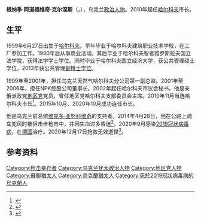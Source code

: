 {{Infobox officeholder
| 姓名     = 根纳季·克尔涅斯
| 原名     = Геннадій Кернес
| 图像     = Кернес Геннадий.jpg
| 性别     = 男
| 职务     = [[哈尔科夫|哈尔科夫]]市长
| 就任日期 = 2010年11月24日
| 卸任日期 = 2020年12月17日
| 前任     = [[米哈伊尔·多布金|米哈伊尔·多布金]]
| 继任     = {{link-en|伊戈尔·捷列霍夫|Ihor Terekhov}}
| 出生日期 = 1959年6月27日
| 出生地点 = {{USSR}}[[乌克兰苏维埃社会主义共和国|乌克兰苏维埃社会主义共和国]][[哈尔科夫|哈尔科夫]]
| 逝世日期 = {{Dda|2020|12|17|1959|6|27}}
| 逝世地点 = {{GER}}[[柏林|柏林]]
| 民族     = 
| 职业     = [[政治人物|政治人物]]
| 政党     = [[地区党|地区党]]（2010年－2014年）
| 签名     = RospisGK.jpg
}}
'''根纳季·阿道福维奇·克尔涅斯'''（{{lang-uk|Геннадій Адольфович Кернес}}，{{bd|1959年|6月27日|2020年|12月17日|catIdx=Kernes}}），乌克兰[[政治人物|政治人物]]。2010年起任[[哈尔科夫|哈尔科夫]]市长。

==生平==
1959年6月27日出生于[[哈尔科夫|哈尔科夫]]。早年毕业于哈尔科夫建筑职业技术学校，在工厂参加工作。1980年后从事商业活动。其后毕业于哈尔科夫智者雅罗斯拉夫国立法学院，获得法学学士学位。同时毕业于哈尔科夫国立经济大学，获公共管理硕士学位。2013年获公共管理[[副博士学位|副博士学位]]。

1999年至2001年，担任乌克兰天然气哈尔科夫分公司第一副总监。2001年至2006年，担任NPK控股公司董事长。2002年起任哈尔科夫市议会秘书。他是亲俄派政党[[地区党|地区党]]党员，曾任地区党哈尔科夫支部委员会主席。2010年11月当选哈尔科夫市长<ref>{{cite web |title=Мэр Харькова Геннадий Кернес умер от осложнений после коронавируса |url=https://tass.ru/politika/10279117 |publisher=[[俄通社-塔斯社|ТАСС]] |language=ru |date=2020-12-17 |access-date=2020-12-19 |archive-date=2020-12-17 |archive-url=https://web.archive.org/web/20201217071958/https://tass.ru/politika/10279117 |dead-url=no }}</ref>。2015年10月、2020年10月成功连任市长。

他是乌克兰前总统[[维克多·亚努科维奇|维克多·亚努科维奇]]的支持者。2014年4月28日，他在公路上骑车兜风时被狙击步枪击中，并因失血过多昏迷<ref>{{cite web |title=乌克兰哈尔科夫市长遭枪击重伤 |url=http://news.youth.cn/gj/201404/t20140429_5109052.htm |publisher=中国青年网 |date=2014-04-29}}</ref>。2020年9月感染[[2019冠状病毒病|2019冠状病毒病]]，在[[德国|德国]]治疗。2020年12月17日抢救无效逝世<ref>{{cite web |title=Мэр Харькова Геннадий Кернес умер от последствий коронавируса |url=https://ria.ru/20201217/kharkov-1589623339.html |publisher=[[俄罗斯新闻社|РИА Новости]] |language=ru |date=2020-12-17 |access-date=2020-12-19 |archive-date=2020-12-20 |archive-url=https://web.archive.org/web/20201220065846/https://ria.ru/20201217/kharkov-1589623339.html |dead-url=no }}</ref>。
==参考资料==
{{reflist}}
{{Authority control}}
{{DEFAULTSORT:Kernes, Hennadiy}}
[[Category:枪击幸存者|Category:枪击幸存者]]
[[Category:乌克兰犹太政治人物|Category:乌克兰犹太政治人物]]
[[Category:地区党人物|Category:地区党人物]]
[[Category:蘇聯猶太人|Category:蘇聯猶太人]]
[[Category:烏克蘭猶太人|Category:烏克蘭猶太人]]
[[Category:死於2019冠狀病毒病的烏克蘭人|Category:死於2019冠狀病毒病的烏克蘭人]]